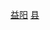{{Catnav|頁面分類|...|中国县份|中国各省县份|湖南省县份}}
{{Catnav|頁面分類|...|湖南行政区划|湖南省县级行政区|湖南省县份}}
{{Catnav|頁面分類|...|湖南市州|湖南地级市|益阳|益阳行政区划|益阳区县市}}
{{catmore|南县|湖南省南县}}

[[Category:湖南省县份|益阳]]
[[Category:益阳区县市|县]]